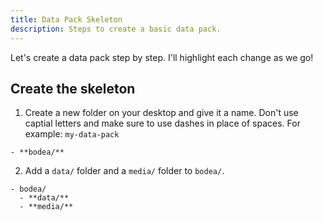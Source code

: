 ```yaml
---
title: Data Pack Skeleton
description: Steps to create a basic data pack.
---
```



Let's create a data pack step by step.  I'll highlight each change as we go!

## Create the skeleton

<Steps>

1. Create a new folder on your desktop and give it a name. Don't use captial letters and make sure to use dashes in place of spaces. For example: `my-data-pack`

</Steps>

<FileTree>

    - **bodea/**

</FileTree>

<Steps>

2. Add a `data/` folder and a `media/` folder to `bodea/`.

</Steps>

<FileTree>

    - bodea/
      - **data/**
      - **media/**

</FileTree>